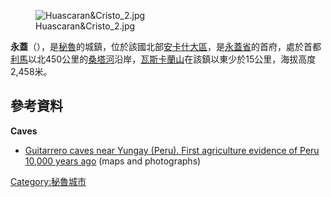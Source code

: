 [[Image:Huascaran&Cristo_2.jpg|right]]

'''永蓋'''（{{lang-es|Yungay}}），是[[秘魯|秘魯]]的城鎮，位於該國北部[[安卡什大區|安卡什大區]]，是[[永蓋省|永蓋省]]的首府，處於首都[[利馬|利馬]]以北450公里的[[桑塔河|桑塔河]]沿岸，[[瓦斯卡蘭山|瓦斯卡蘭山]]在該鎮以東少於15公里，海拔高度2,458米。

==參考資料==
'''Caves'''
* [http://www.andaman.org/BOOK/chapter54/text-Guitarrero/text-Guitarrero.htm Guitarrero caves near Yungay (Peru). First agriculture evidence of Peru 10,000 years ago] {{Wayback|url=http://www.andaman.org/BOOK/chapter54/text-Guitarrero/text-Guitarrero.htm |date=20100429010617 }} (maps and photographs)

{{coord|09|08|22|S|77|44|42|W|region:PE_type:city|display=title}}

{{Peru-geo-stub}}
[[Category:秘魯城市|Category:秘魯城市]]